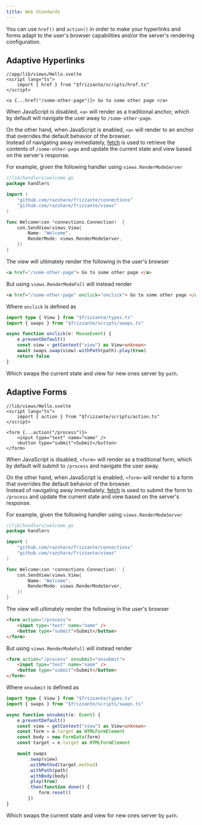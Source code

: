 ```yaml
---
title: Web Standards
---
```



You can use `href()` and `action()` in order to make your hyperlinks and forms adapt to the user's browser capabilities and/or the server's rendering configuration.

## Adaptive Hyperlinks

```svelte
//app/lib/views/Hello.svelte
<script lang="ts">
    import { href } from "$frizzante/scripts/href.ts"
</script>

<a {...href("/some-other-page")}> Go to some other page </a>
```

When JavaScript is disabled, `<a>` will render as a traditional anchor, which by default
will navigate the user away to `/some-other-page`.

On the other hand, when JavaScript is enabled, `<a>` will render to an anchor that overrides the default behavior of the browser.\
Instead of navigating away immediately, [fetch](https://developer.mozilla.org/en-US/docs/Web/API/Fetch_API) is used
to retrieve the contents of `/some-other-page` and update the current state and view based on the server's response.

For example, given the following handler using `views.RenderModeServer`

```go
//lib/handlers/welcome.go
package handlers

import (
	"github.com/razshare/frizzante/connections"
	"github.com/razshare/frizzante/views"
)

func Welcome(con *connections.Connection)  {
	con.SendView(views.View{
		Name: "Welcome",
		RenderMode: views.RenderModeServer,
	})
}
```

The view will ultimately render the following in the user's browser

```html
<a href="/some-other-page"> Go to some other page </a>
```

But using `views.RenderModeFull` will instead render

```html
<a href="/some-other-page" onclick="onclick"> Go to some other page </a>
```

Where `onclick` is defined as 

```ts
import type { View } from "$frizzante/types.ts"
import { swaps } from "$frizzante/scripts/swaps.ts"

async function onclick(e: MouseEvent) {
    e.preventDefault()
    const view = getContext("view") as View<unknown>
    await swaps.swap(view).withPath(path).play(true)
    return false
}
```

Which swaps the current state and view for new ones server by `path`.

## Adaptive Forms

```svelte
//lib/views/Hello.svelte
<script lang="ts">
    import { action } from "$frizzante/scripts/action.ts"
</script>

<form {...action("/process")}>
    <input type="text" name="name" />
    <button type="submit">Submit</button>
</form>
```

When JavaScript is disabled, `<form>` will render as a traditional form, which by default
will submit to `/process` and navigate the user away.

On the other hand, when JavaScript is enabled, `<form>` will render to a form that overrides the default behavior of the browser.\
Instead of navigating away immediately, [fetch](https://developer.mozilla.org/en-US/docs/Web/API/Fetch_API) is used
to submit the form to `/process` and update the current state and view based on the server's response.

For example, given the following handler using `views.RenderModeServer`

```go
//lib/handlers/welcome.go
package handlers

import (
	"github.com/razshare/frizzante/connections"
	"github.com/razshare/frizzante/views"
)

func Welcome(con *connections.Connection)  {
	con.SendView(views.View{
		Name: "Welcome",
		RenderMode: views.RenderModeServer,
	})
}
```

The view will ultimately render the following in the user's browser

```html
<form action="/process">
    <input type="text" name="name" />
    <button type="submit">Submit</button>
</form>
```

But using `views.RenderModeFull` will instead render

```html
<form action="/process" onsubmit="onsubmit">
    <input type="text" name="name" />
    <button type="submit">Submit</button>
</form>
```

Where `onsubmit` is defined as 

```ts
import type { View } from "$frizzante/types.ts"
import { swaps } from "$frizzante/scripts/swaps.ts"

async function onsubmit(e: Event) {
    e.preventDefault()
    const view = getContext("view") as View<unknown>
    const form = e.target as HTMLFormElement
    const body = new FormData(form)
    const target = e.target as HTMLFormElement

    await swaps
        .swap(view)
        .withMethod(target.method)
        .withPath(path)
        .withBody(body)
        .play(true)
        .then(function done() {
            form.reset()
        })
}
```

Which swaps the current state and view for new ones server by `path`.